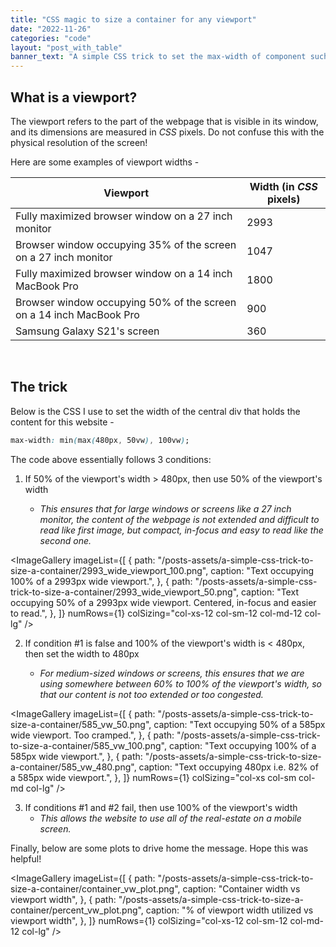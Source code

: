```yaml
---
title: "CSS magic to size a container for any viewport"
date: "2022-11-26"
categories: "code"
layout: "post_with_table"
banner_text: "A simple CSS trick to set the max-width of component such that the content is centered and in-focus on any viewport. The same logic can be applied to other CSS quantities like height, font size, etc."
---
```


## What is a viewport?

The viewport refers to the part of the webpage that is visible in its window, and its dimensions are measured in _CSS_ pixels. Do not confuse this with the physical resolution of the screen!

Here are some examples of viewport widths -

| Viewport                                                            | Width (in _CSS_ pixels) |
| ------------------------------------------------------------------- | ----------------------- |
| Fully maximized browser window on a 27 inch monitor                 | 2993                    |
| Browser window occupying 35% of the screen on a 27 inch monitor     | 1047                    |
| Fully maximized browser window on a 14 inch MacBook Pro             | 1800                    |
| Browser window occupying 50% of the screen on a 14 inch MacBook Pro | 900                     |
| Samsung Galaxy S21's screen                                         | 360                     |

<br />

## The trick

Below is the CSS I use to set the width of the central div that holds the content for this website -

```css
max-width: min(max(480px, 50vw), 100vw);
```

The code above essentially follows 3 conditions:

1. If 50% of the viewport's width > 480px, then use 50% of the viewport's width

   - _This ensures that for large windows or screens like a 27 inch monitor, the content of the webpage is not extended and difficult to read like first image, but compact, in-focus and easy to read like the second one._

<ImageGallery
  imageList={[
    {
      path: "/posts-assets/a-simple-css-trick-to-size-a-container/2993_wide_viewport_100.png",
      caption: "Text occupying 100% of a 2993px wide viewport.",
    },
    {
      path: "/posts-assets/a-simple-css-trick-to-size-a-container/2993_wide_viewport_50.png",
      caption:
        "Text occupying 50% of a 2993px wide viewport. Centered, in-focus and easier to read.",
    },
  ]}
  numRows={1}
  colSizing="col-xs-12 col-sm-12 col-md-12 col-lg"
/>

2. If condition #1 is false and 100% of the viewport's width is < 480px, then set the width to 480px

   - _For medium-sized windows or screens, this ensures that we are using somewhere between 60% to 100% of the viewport's width, so that our content is not too extended or too congested._

<ImageGallery
  imageList={[
    {
      path: "/posts-assets/a-simple-css-trick-to-size-a-container/585_vw_50.png",
      caption: "Text occupying 50% of a 585px wide viewport. Too cramped.",
    },
    {
      path: "/posts-assets/a-simple-css-trick-to-size-a-container/585_vw_100.png",
      caption: "Text occupying 100% of a 585px wide viewport.",
    },
    {
      path: "/posts-assets/a-simple-css-trick-to-size-a-container/585_vw_480.png",
      caption: "Text occupying 480px i.e. 82% of a 585px wide viewport.",
    },
  ]}
  numRows={1}
  colSizing="col-xs col-sm col-md col-lg"
/>

3. If conditions #1 and #2 fail, then use 100% of the viewport's width
   - _This allows the website to use all of the real-estate on a mobile screen._

Finally, below are some plots to drive home the message. Hope this was helpful!

<ImageGallery
  imageList={[
    {
      path: "/posts-assets/a-simple-css-trick-to-size-a-container/container_vw_plot.png",
      caption: "Container width vs viewport width",
    },
    {
      path: "/posts-assets/a-simple-css-trick-to-size-a-container/percent_vw_plot.png",
      caption: "% of viewport width utilized vs viewport width",
    },
  ]}
  numRows={1}
  colSizing="col-xs-12 col-sm-12 col-md-12 col-lg"
/>
